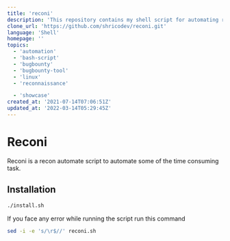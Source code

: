 ```yaml
---
title: 'reconi'
description: 'This repository contains my shell script for automating recon.'
clone_url: 'https://github.com/shricodev/reconi.git'
language: 'Shell'
homepage: ''
topics:
  - 'automation'
  - 'bash-script'
  - 'bugbounty'
  - 'bugbounty-tool'
  - 'linux'
  - 'reconnaissance'

  - 'showcase'
created_at: '2021-07-14T07:06:51Z'
updated_at: '2022-03-14T05:29:45Z'
---
```


# Reconi

Reconi is a recon automate script to automate some of the time consuming task.

## Installation

```bash
./install.sh
```

If you face any error while running the script run this command

```bash
sed -i -e 's/\r$//' reconi.sh
```

